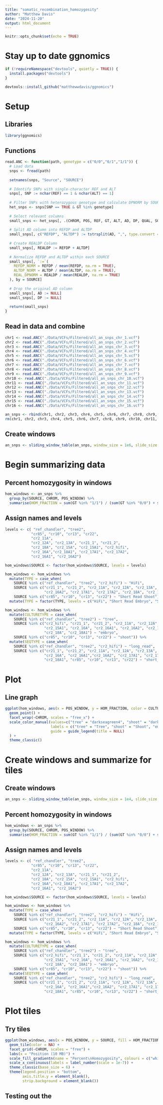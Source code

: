 ```yaml
---
title: "somatic_recombination_homozygosity"
author: "Matthew Davis"
date: "2024-11-20"
output: html_document
---
```


```r
knitr::opts_chunk$set(echo = TRUE)
```

# Stay up to date ggnomics
```r
if (!requireNamespace("devtools", quietly = TRUE)) {
  install.packages("devtools")
}

devtools::install_github("matthewwdavis/ggnomics")
```

# Setup
## Libraries
```r
library(ggnomics)
```

## Functions
```r
read.ANC <- function(path, genotype = c("0/0","0/1","1/1")) {  
  # Load data
  snps <- fread(path)
  
  setnames(snps, "Source", "SOURCE")
  
  # Identify SNPs with single-character REF and ALT
  snps[, SNP := nchar(REF) == 1 & nchar(ALT) == 1]
  
  # Filter SNPs with heterozygous genotype and calculate DPNORM by SOURCE
  het_snps <- snps[SNP == TRUE & GT %in% genotype]
  
  # Select relevant columns
  small_snps <- het_snps[, .(CHROM, POS, REF, GT, ALT, AD, DP, QUAL, SOURCE)]
  
  # Split AD column into REFDP and ALTDP
  small_snps[, c("REFDP", "ALTDP") := tstrsplit(AD, ",", type.convert = TRUE)]
  
  # Create REALDP Column
  small_snps[, REALDP := REFDP + ALTDP]
  
  # Normalize REFDP and ALTDP within each SOURCE
  small_snps[, `:=`(
    REFDP_NORM = REFDP / mean(REFDP, na.rm = TRUE),
    ALTDP_NORM = ALTDP / mean(ALTDP, na.rm = TRUE),
    REAL_DPNORM = REALDP / mean(REALDP, na.rm = TRUE)
  ), by = SOURCE]
  
  # Drop the original AD column
  small_snps[, AD := NULL]
  small_snps[, DP := NULL]
  
  return(small_snps)
}
```

## Read in data and combine
```r
chr1 <- read.ANC("./Data/VCFs/Filtered/all_an_snps_chr_1.vcf")
chr2 <- read.ANC("./Data/VCFs/Filtered/all_an_snps_chr_2.vcf")
chr3 <- read.ANC("./Data/VCFs/Filtered/all_an_snps_chr_3.vcf")
chr4 <- read.ANC("./Data/VCFs/Filtered/all_an_snps_chr_4.vcf")
chr5 <- read.ANC("./Data/VCFs/Filtered/all_an_snps_chr_5.vcf")
chr6 <- read.ANC("./Data/VCFs/Filtered/all_an_snps_chr_6.vcf")
chr7 <- read.ANC("./Data/VCFs/Filtered/all_an_snps_chr_7.vcf")
chr8 <- read.ANC("./Data/VCFs/Filtered/all_an_snps_chr_8.vcf")
chr9 <- read.ANC("./Data/VCFs/Filtered/all_an_snps_chr_9.vcf")
chr10 <- read.ANC("./Data/VCFs/Filtered/all_an_snps_chr_10.vcf")
chr11 <- read.ANC("./Data/VCFs/Filtered/all_an_snps_chr_11.vcf")
chr12 <- read.ANC("./Data/VCFs/Filtered/all_an_snps_chr_12.vcf")
chr13 <- read.ANC("./Data/VCFs/Filtered/all_an_snps_chr_13.vcf")
chr14 <- read.ANC("./Data/VCFs/Filtered/all_an_snps_chr_14.vcf")
chr15 <- read.ANC("./Data/VCFs/Filtered/all_an_snps_chr_15.vcf")
chr16 <- read.ANC("./Data/VCFs/Filtered/all_an_snps_chr_16.vcf")

an_snps <- rbind(chr1, chr2, chr3, chr4, chr5, chr6, chr7, chr8, chr9, chr10, chr11, chr12, chr13, chr14, chr15, chr16)
rm(chr1, chr2, chr3, chr4, chr5, chr6, chr7, chr8, chr9, chr10, chr11, chr12, chr13, chr14, chr15, chr16)
```

## Create windows
```r
an_snps <- sliding_window_table(an_snps, window_size = 1e6, slide_size = 5e5)
```

# Begin summarizing data
## Percent homozygosity in windows
```r
hom_windows <- an_snps %>%
  group_by(SOURCE, CHROM, POS_WINDOW) %>%
  summarise(HOM_FRACTION = sum(GT %in% "1/1") / (sum(GT %in% "0/0") + sum(GT %in% "0/1") + sum(GT %in% "1/1")))
```

## Assign names and levels
```r
levels <- c( "ref_chandler", "tree2",
            "cr85", "cr10", "cr13", "cr22",
            "cr2_11A",
            "cr2_12A", "cr2_13A", "cr21_1", "cr21_2",
            "cr2_18A", "cr2_15A", "cr2_15A1", "cr2_hifi", 
            "cr2_16A","cr2_18A1", "cr2_17A1", "cr2_17A2",
            "cr2_16A1", "cr2_16A2")

hom_windows$SOURCE <- factor(hom_windows$SOURCE, levels = levels)

hom_windows <- hom_windows %>%
  mutate(TYPE = case_when(
    SOURCE %in% c("ref_chandler", "tree2", "cr2_hifi") ~ "HiFi",
    SOURCE %in% c("cr21_1", "cr21_2", "cr2_11A", "cr2_12A", "cr2_13A", "cr2_15A", "cr2_15A1", "cr2_16A", "cr2_16A1",
                  "cr2_16A2", "cr2_17A1", "cr2_17A2", "cr2_18A", "cr2_18A1") ~ "Short Read Embryo",
    SOURCE %in% c("cr85", "cr10", "cr13", "cr22") ~ "Short Read Shoot")) %>%
  mutate(TYPE = factor(TYPE, levels = c("HiFi", "Short Read Embryo", "Short Read Shoot")))

hom_windows <- hom_windows %>%
  mutate(CULTURETYPE = case_when(
    SOURCE %in% c("ref_chandler", "tree2") ~ "tree",
    SOURCE %in% c("cr2_hifi", "cr21_1", "cr21_2", "cr2_11A", "cr2_12A", "cr2_13A", "cr2_15A",
                  "cr2_15A1", "cr2_16A", "cr2_16A1", "cr2_16A2", "cr2_17A1", "cr2_17A2",
                  "cr2_18A", "cr2_18A1") ~ "embryo",
    SOURCE %in% c("cr85", "cr10", "cr13", "cr22") ~ "shoot")) %>%
  mutate(SEQTYPE = case_when(
    SOURCE %in% c("ref_chandler", "tree2", "cr2_hifi") ~ "long_read",
    SOURCE %in% c("cr21_1", "cr21_2", "cr2_11A", "cr2_12A", "cr2_13A", "cr2_15A", "cr2_15A1", 
                  "cr2_16A", "cr2_16A1","cr2_16A2", "cr2_17A1", "cr2_17A2", "cr2_18A",
                  "cr2_18A1", "cr85", "cr10", "cr13", "cr22") ~ "short_read"))
```

# Plot
## Line graph
```r
ggplot(hom_windows, aes(x = POS_WINDOW, y = HOM_FRACTION, color = CULTURETYPE)) +
  geom_point() +
  facet_wrap(~CHROM, scales = "free_x") +
  scale_color_manual(values=c("tree" = "darkseagreen4", "shoot" = "darkseagreen2", "embryo" = "goldenrod1"),
                     labels = c("tree" = "Tree", "shoot" = "Shoot", "embryo" = "Embryo"),
                     guide = guide_legend(title = NULL)
  ) +
  theme_classic()
```


# Create windows and summarize for tiles
## Create windows
```r
an_snps <- sliding_window_table(an_snps, window_size = 1e4, slide_size = 5e3)
```

## Percent homozygosity in windows
```r
hom_windows <- an_snps %>%
  group_by(SOURCE, CHROM, POS_WINDOW) %>%
  summarise(HOM_FRACTION = sum(GT %in% "1/1") / (sum(GT %in% "0/0") + sum(GT %in% "0/1") + sum(GT %in% "1/1")))
```

## Assign names and levels
```r
levels <- c( "ref_chandler", "tree2",
            "cr85", "cr10", "cr13", "cr22",
            "cr2_11A",
            "cr2_12A", "cr2_13A", "cr21_1", "cr21_2",
            "cr2_18A", "cr2_15A", "cr2_15A1", "cr2_hifi", 
            "cr2_16A","cr2_18A1", "cr2_17A1", "cr2_17A2",
            "cr2_16A1", "cr2_16A2")

hom_windows$SOURCE <- factor(hom_windows$SOURCE, levels = levels)

hom_windows <- hom_windows %>%
  mutate(TYPE = case_when(
    SOURCE %in% c("ref_chandler", "tree2", "cr2_hifi") ~ "HiFi",
    SOURCE %in% c("cr21_1", "cr21_2", "cr2_11A", "cr2_12A", "cr2_13A", "cr2_15A", "cr2_15A1", "cr2_16A", "cr2_16A1",
                  "cr2_16A2", "cr2_17A1", "cr2_17A2", "cr2_18A", "cr2_18A1") ~ "Short Read Embryo",
    SOURCE %in% c("cr85", "cr10", "cr13", "cr22") ~ "Short Read Shoot")) %>%
  mutate(TYPE = factor(TYPE, levels = c("HiFi", "Short Read Embryo", "Short Read Shoot")))

hom_windows <- hom_windows %>%
  mutate(CULTURETYPE = case_when(
    SOURCE %in% c("ref_chandler", "tree2") ~ "tree",
    SOURCE %in% c("cr2_hifi", "cr21_1", "cr21_2", "cr2_11A", "cr2_12A", "cr2_13A", "cr2_15A",
                  "cr2_15A1", "cr2_16A", "cr2_16A1", "cr2_16A2", "cr2_17A1", "cr2_17A2",
                  "cr2_18A", "cr2_18A1") ~ "embryo",
    SOURCE %in% c("cr85", "cr10", "cr13", "cr22") ~ "shoot")) %>%
  mutate(SEQTYPE = case_when(
    SOURCE %in% c("ref_chandler", "tree2", "cr2_hifi") ~ "long_read",
    SOURCE %in% c("cr21_1", "cr21_2", "cr2_11A", "cr2_12A", "cr2_13A", "cr2_15A", "cr2_15A1", 
                  "cr2_16A", "cr2_16A1","cr2_16A2", "cr2_17A1", "cr2_17A2", "cr2_18A",
                  "cr2_18A1", "cr85", "cr10", "cr13", "cr22") ~ "short_read"))
```

# Plot tiles
## Try tiles
```r
ggplot(hom_windows, aes(x = POS_WINDOW, y = SOURCE, fill = HOM_FRACTION))+
  geom_tile(color = NA) +
  facet_grid(~CHROM, scales = "free") +
  labs(x = "Position (10 MB)") +
  scale_fill_gradientn(name = "Percent\nHomozygosity", colours = c("white", "yellow", "orangered")) +
  scale_x_continuous(labels = label_number(scale = 1e-7)) +
  theme_classic(base_size = 6) +
  theme(legend.position = "bottom",
        axis.title.y = element_blank(),
        strip.background = element_blank())
```

## Testing out the 
